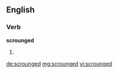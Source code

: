 ==English==

===Verb===
'''scrounged'''

# {{en-past of|scrounge}}

[[de:scrounged]]
[[mg:scrounged]]
[[vi:scrounged]]